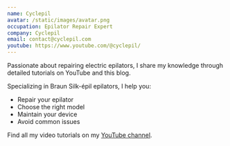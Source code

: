 ```yaml
---
name: Cyclepil
avatar: /static/images/avatar.png
occupation: Epilator Repair Expert
company: Cyclepil
email: contact@cyclepil.com
youtube: https://www.youtube.com/@cyclepil/
---
```


Passionate about repairing electric epilators, I share my knowledge through detailed tutorials on YouTube and this blog.

Specializing in Braun Silk-épil epilators, I help you:

- Repair your epilator
- Choose the right model
- Maintain your device
- Avoid common issues

Find all my video tutorials on my [YouTube channel](https://www.youtube.com/@cyclepil/).
